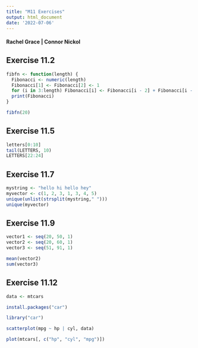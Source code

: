 ```yaml
---
title: "M11 Exercises"
output: html_document
date: '2022-07-06'
---
```

#### Rachel Grace | Connor Nickol


## Exercise 11.2

```r
fibfn <- function(length) {
  Fibonacci <- numeric(length)
  Fibonacci[1] <- Fibonacci[2] <- 1
  for (i in 3:length) Fibonacci[i] <- Fibonacci[i - 2] + Fibonacci[i - 1]
  print(Fibonacci)
}

```
```r
fibfn(20)
```

## Exercise 11.5
```r
letters[0:10]
tail(LETTERS, 10)
LETTERS[22:24]

```

## Exercise 11.7
```r
mystring <- "hello hi hello hey"
myvector <- c(1, 2, 3, 1, 3, 4, 5)
unique(unlist(strsplit(mystring," ")))
unique(myvector)
```
## Exercise 11.9
```r
vector1 <- seq(20, 50, 1)
vector2 <- seq(20, 60, 1)
vector3 <- seq(51, 91, 1)

mean(vector2)
sum(vector3)
```
## Exercise 11.12
```r
data <- mtcars

install.packages("car")

library("car")

scatterplot(mpg ~ hp | cyl, data)

plot(mtcars[, c("hp", "cyl", "mpg")])
```

